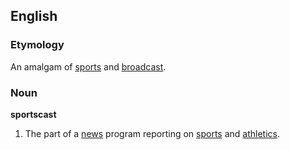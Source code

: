 ==English==
===Etymology===
An amalgam of [[sports]] and [[broadcast]].

===Noun===
'''sportscast'''
#The part of a [[news]] program reporting on [[sports]] and [[athletics]].